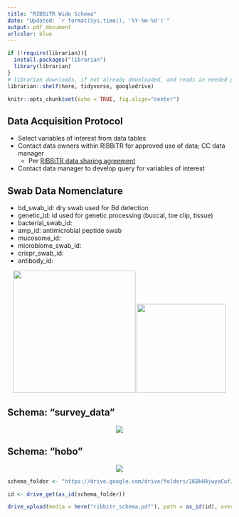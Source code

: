 ```yaml
---
title: "RIBBiTR Wide Schema"
date: "Updated: `r format(Sys.time(), '%Y-%m-%d')`"
output: pdf_document
urlcolor: blue
---
```


```r
if (!require(librarian)){
  install.packages("librarian")
  library(librarian)
}
# librarian downloads, if not already downloaded, and reads in needed packages
librarian::shelf(here, tidyverse, googledrive)

knitr::opts_chunk$set(echo = TRUE, fig.align="center")
```

## Data Acquisition Protocol

-   Select variables of interest from data tables
-   Contact data owners within RIBBiTR for approved use of data; CC data manager
    -   Per [RIBBiTR data sharing agreement](https://docs.google.com/document/d/1m1EEuUH3ioVVXtFkDaWFHITddPcmputEhZxfW_omtrI/edit#heading=h.q4aj1repk7gi)
-   Contact data manager to develop query for variables of interest

## Swab Data Nomenclature

- bd_swab_id: dry swab used for Bd detection
- genetic_id: id used for genetic processing (buccal, toe clip, tissue)
- bacterial_swab_id: 
- amp_id: antimicrobial peptide swab
- mucosome_id: 
- microbiome_swab_id:
- crispr_swab_id:
- antibody_id: 

<center>![](ribbitr.png){width="275px"} ![](nsf_logo.png){width="200px"}</center>

## Schema: "survey_data"
<center>![](RIBBiTR - survey_data.png)</center>

## Schema: "hobo"
<center>![](RIBBiTR - hobo.png)</center>

```r

schema_folder <- "https://drive.google.com/drive/folders/1KBkHAjwyaCufJpM1qbcyN6F-pd_uJpxU"

id <- drive_get(as_id(schema_folder))

drive_upload(media = here("ribbitr_schema.pdf"), path = as_id(id), overwrite = T)

```
